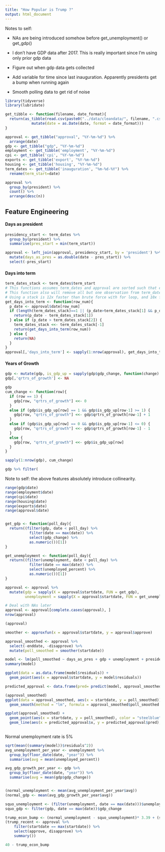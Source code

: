 ```yaml
---
title: "How Popular is Trump ?"
output: html_document
---
```


Notes to self:

- NAs are being introduced somehow before get_unemployment() or get_gdp()


- I don't have GDP data after 2017. This is really important since I'm using only prior gdp data


- Figure out when gdp data gets collected


- Add variable for time since last inauguration. Apparently presidents get a bump when running again


- Smooth polling data to get rid of noise


```r
library(tidyverse)
library(lubridate)
```

```r
get_tibble <- function(filename, date_format){
  return(as_tibble(read.csv(paste0("../data/cleandata/", filename, ".csv"))) %>%
            mutate(date = as.Date(date, format = date_format)))
}

approval <- get_tibble("approval", "%Y-%m-%d") %>% 
  arrange(date)
gdp <- get_tibble("gdp", "%Y-%m-%d")
employment <- get_tibble('employment', "%Y-%m-%d")
cpi <- get_tibble('cpi', "%Y-%m-%d")
exports <- get_tibble('export', "%Y-%m-%d")
housing <- get_tibble('housing', "%Y-%m-%d")
term_dates <- get_tibble('inauguration', "%m-%d-%Y") %>%
  rename(term_start=date)
```

```r
approval %>%
  group_by(president) %>%
  count() %>%
  arrange(desc(n))
```
## Feature Engineering

#### Days as president

```r
presidency_start <- term_dates %>%
  group_by(president) %>%
  summarise(pres_start = min(term_start))

approval <- left_join(approval, presidency_start, by = 'president') %>%
  mutate(days_as_pres = as.double(date - pres_start)) %>%
  select(-pres_start)
```

#### Days into term
```r

term_dates_stack <- term_dates$term_start
# This functions assumes term_dates and approval are sorted such that earlier dates are on top
# This function also will remove all but one observation from term_dates_stack
# Using a stack is 12x faster than brute force with for loop, and 10x faster than brute force with lapply
get_days_into_term <- function(row_num){
  p_date <- approval$date[row_num]
  if (length(term_dates_stack)==1 || (p_date>term_dates_stack[1] && p_date<term_dates_stack[2])){
    return(p_date - term_dates_stack[1])
  } else if (p_date > term_dates_stack[2]) {
    term_dates_stack <<- term_dates_stack[-1]
    return(get_days_into_term(row_num))
  } else {
    return(NA)
  }
}
approval[,'days_into_term'] <- sapply(1:nrow(approval), get_days_into_term) 

```

#### Years of Growth
```r

gdp <- mutate(gdp, is_gdp_up = sapply(gdp$gdp_change, function(change) if_else(change > 0, true = 1, false = 0)))
gdp[,'qrtrs_of_growth'] <- NA

gdp
cum_change <- function(row){
  if (row == 1) {
    gdp[row, "qrtrs_of_growth"] <<- 0
  }
  else if (gdp$is_gdp_up[row] == 1 && gdp$is_gdp_up[row-1] >= 1) {
    gdp[row, "qrtrs_of_growth"] <<- gdp$qrtrs_of_growth[row-1] + 1
  }
  else if (gdp$is_gdp_up[row] == 0 && gdp$is_gdp_up[row-1] <= 0) {
    gdp[row, "qrtrs_of_growth"] <<- gdp$qrtrs_of_growth[row-1] - 1
  }
  else {
    gdp[row, "qrtrs_of_growth"] <<- gdp$is_gdp_up[row]
  }
}

sapply(1:nrow(gdp), cum_change)
```

```r
gdp %>% filter(

```

Note to self: the above features absolutely introduce collinearity.

```r

range(gdp$date)
range(employment$date)
range(cpi$date)
range(housing$date)
range(exports$date)
range(approval$date)


get_gdp <- function(poll_day){
  return((filter(gdp, date < poll_day) %>%
           filter(date == max(date)) %>%
           select(gdp_change) %>%
           as.numeric())[1]) 
}

get_unemployment <- function(poll_day){
  return((filter(unemployment, date < poll_day) %>%
           filter(date == max(date)) %>%
           select(unemployed_percent) %>%
           as.numeric())[1]) 
}
```

```r
approval <- approval %>%
  mutate(gdp = sapply(X = approval$startdate, FUN = get_gdp),
         unemployment = sapply(X = approval$startdate, FUN = get_unemployment))

# Deal with NAs later
approval <- approval[complete.cases(approval), ]
nrow(approval)

(approval)

smoother <- approxfun(x = approval$startdate, y = approval$approve)

approval_smoothed <- approval %>% 
  select(-enddate, -disapprove) %>%
  mutate(poll_smoothed = smoother(startdate))

model <- lm(poll_smoothed ~ days_as_pres + gdp + unemployment + president, data = approval_smoothed, x = TRUE)
summary(model)

ggplot(data = as.data.frame(model$residuals)) +
  geom_point(aes(x = approval$startdate, y = model$residuals))

predicted_approval <- data.frame(pred= predict(model, approval_smoothed), x = approval_smoothed$startdate)

(approval_smoothed)
ggplot(data = approval_smoothed, aes(x = startdate, y = poll_smoothed)) +
  geom_smooth(method = "lm", formula = approval_smoothed$poll_smoothed ~ days_as_pres + gdp + unemployment + president)

ggplot(approval_smoothed) +
  geom_point(aes(x = startdate, y = poll_smoothed), color = "steelblue", alpha = .1) +
  geom_line(aes(x = predicted_approval$x, y = predicted_approval$pred), color = "black")
  
```


Normal unemployment rate is 5%

```r

sqrt(mean((summary(model))$residuals^2))
avg_unemployment_per_year <- unemployment %>%
  group_by(floor_date(date, "year")) %>%
  summarise(avg = mean(unemployed_percent))

avg_gdp_growth_per_year <- gdp %>%
  group_by(floor_date(date, "year")) %>%
  summarise(avg = mean(gdp$gdp_change))


(normal_unemployment <- mean(avg_unemployment_per_year$avg))
(normal_gdp <- mean(avg_gdp_growth_per_year$avg))

squo_unemployment <- (filter(unemployment, date == max(date)))$unemployed_percent
squo_gdp <- filter(gdp, date == max(date))$gdp_change

trump_econ_bump <- (normal_unemployment - squo_unemployment)* 3.39 + (squo_gdp - normal_gdp) * .007
(trump_recent <- approval %>%
    filter(startdate == max(startdate)) %>%
    select(approve, disapprove) %>%
    summary()) 

40 - trump_econ_bump

```